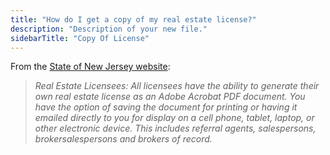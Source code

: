 ```yaml
---
title: "How do I get a copy of my real estate license?"
description: "Description of your new file."
sidebarTitle: "Copy Of License"
---
```


From the [State of New Jersey website](https://www.state.nj.us/dobi/division_rec/licensing/online_Instructions/index.html):

> _Real Estate Licensees: All licensees have the ability to generate their own real estate license as an Adobe Acrobat PDF document. You have the option of saving the document for printing or having it emailed directly to you for display on a cell phone, tablet, laptop, or other electronic device. This includes referral agents, salespersons, brokersalespersons and brokers of record._
